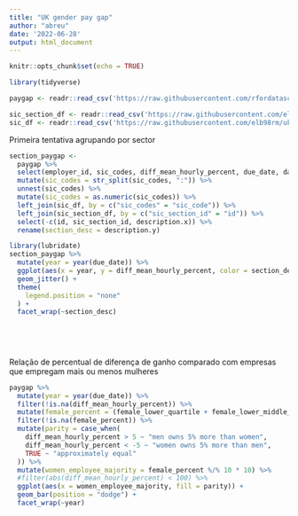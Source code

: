 ```yaml
---
title: "UK gender pay gap"
author: "abreu"
date: '2022-06-28'
output: html_document
---
```


```r
knitr::opts_chunk$set(echo = TRUE)

library(tidyverse)

paygap <- readr::read_csv('https://raw.githubusercontent.com/rfordatascience/tidytuesday/master/data/2022/2022-06-28/paygap.csv')

sic_section_df <- readr::read_csv('https://raw.githubusercontent.com/elb98rm/uk-sic-codes/master/uk-sic-code-sections.csv')
sic_df <- readr::read_csv('https://raw.githubusercontent.com/elb98rm/uk-sic-codes/master/uk-sic-codes.csv')

```

Primeira tentativa agrupando por sector

```r

section_paygap <- 
  paygap %>% 
  select(employer_id, sic_codes, diff_mean_hourly_percent, due_date, date_submitted) %>% 
  mutate(sic_codes = str_split(sic_codes, ":")) %>% 
  unnest(sic_codes) %>% 
  mutate(sic_codes = as.numeric(sic_codes)) %>%
  left_join(sic_df, by = c("sic_codes" = "sic_code")) %>% 
  left_join(sic_section_df, by = c("sic_section_id" = "id")) %>% 
  select(-c(id, sic_section_id, description.x)) %>% 
  rename(section_desc = description.y)

library(lubridate)
section_paygap %>% 
  mutate(year = year(due_date)) %>% 
  ggplot(aes(x = year, y = diff_mean_hourly_percent, color = section_desc)) +
  geom_jitter() +
  theme(
    legend.position = "none"
  ) +
  facet_wrap(~section_desc)
  
  
  
  
```


Relação de percentual de diferença de ganho comparado com empresas que empregam mais ou menos mulheres

```r

paygap %>% 
  mutate(year = year(due_date)) %>% 
  filter(!is.na(diff_mean_hourly_percent)) %>% 
  mutate(female_percent = (female_lower_quartile + female_lower_middle_quartile + female_upper_middle_quartile + female_top_quartile)/4) %>% 
  filter(!is.na(female_percent)) %>% 
  mutate(parity = case_when(
    diff_mean_hourly_percent > 5 ~ "men owns 5% more than women",
    diff_mean_hourly_percent < -5 ~ "women owns 5% more than men",
    TRUE ~ "approximately equal"
  )) %>% 
  mutate(women_employee_majority = female_percent %/% 10 * 10) %>% 
  #filter(abs(diff_mean_hourly_percent) < 100) %>% 
  ggplot(aes(x = women_employee_majority, fill = parity)) +
  geom_bar(position = "dodge") +
  facet_wrap(~year)


```






